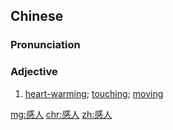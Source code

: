 ==Chinese==
{{zh-forms}}

===Pronunciation===
{{zh-pron
|m=gǎnrén
|c=gam2 jan4
|mn=qz,tp,xm:kám-lîn/kh,zz:kám-jîn
|cat=a
}}

===Adjective===
{{zh-adj}}

# [[heart-warming]]; [[touching]]; [[moving]]

[[mg:感人]]
[[chr:感人]]
[[zh:感人]]